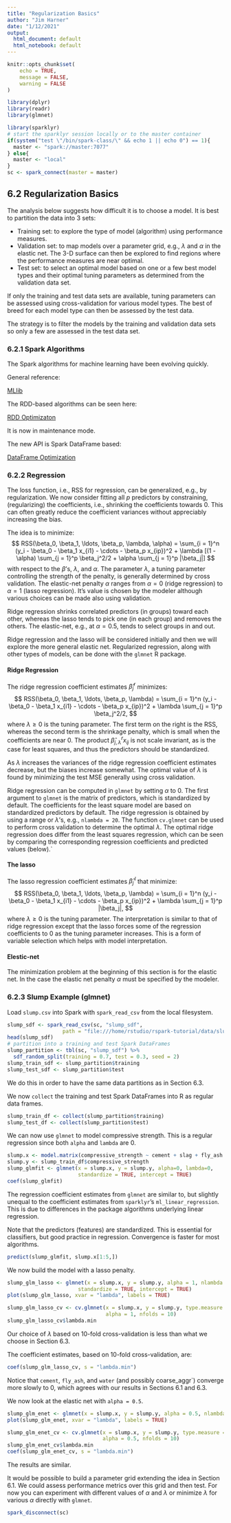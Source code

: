 ```yaml
---
title: "Regularization Basics"
author: "Jim Harner"
date: "1/12/2021"
output:
  html_document: default
  html_notebook: default
---
```


```r
knitr::opts_chunk$set(
	echo = TRUE,
	message = FALSE,
	warning = FALSE
)

library(dplyr)
library(readr)
library(glmnet)

library(sparklyr)
# start the sparklyr session locally or to the master container
if(system("test \"/bin/spark-class/\" && echo 1 || echo 0") == 1){
  master <- "spark://master:7077"
} else{
  master <- "local"
}
sc <- spark_connect(master = master)
```

## 6.2 Regularization Basics

The analysis below suggests how difficult it is to choose a model. It is best to partition the data into 3 sets:

* Training set: to explore the type of model (algorithm) using performance measures. 
* Validation set: to map models over a parameter grid, e.g., $\lambda$ and $\alpha$ in the elastic net. The 3-D surface can then be explored to find regions where the performance measures are near optimal.
* Test set: to select an optimal model based on one or a few best model types and their optimal tuning parameters as determined from the validation data set.

If only the training and test data sets are available, tuning parameters can be assessed using cross-validation for various model types. The best of breed for each model type can then be assessed by the test data.

The strategy is to filter the models by the training and validation data sets so only a few are assessed in the test data set. 

### 6.2.1 Spark Algorithms

The Spark algorithms for machine learning have been evolving quickly.

General reference:

[MLlib](https://spark.apache.org/docs/latest/ml-guide.html)

The RDD-based algorithms can be seen here:

[RDD Optimizaton](https://spark.apache.org/docs/latest/mllib-optimization.html)

It is now in maintenance mode.

The new API is Spark DataFrame based:

[DataFrame Optimization](https://spark.apache.org/docs/latest/ml-advanced.html)

### 6.2.2 Regression

The loss function, i.e., RSS for regression, can be generalized, e.g., by regularization. We now consider fitting all $p$ predictors by constraining, (regularizing) the coefficients, i.e., shrinking the coefficients towards 0. This can often greatly reduce the coefficient variances without appreciably increasing the bias.

The idea is to minimize:
$$
  RSS(\beta_0, \beta_1, \ldots, \beta_p, \lambda, \alpha) = \sum_{i = 1}^n (y_i - \beta_0 -    \beta_1 x_{i1} - \cdots - \beta_p x_{ip})^2 + \lambda [(1 - \alpha) \sum_{j = 1}^p \beta_j^2/2 + \alpha \sum_{j = 1}^p |\beta_j|]
$$
with respect to the $\beta$'s, $\lambda$, and $\alpha$. The parameter $\lambda$, a tuning parameter controlling the strength of the penalty, is generally determined by cross validation. The elastic-net penalty $\alpha$ ranges from $\alpha = 0$ (ridge regression) to $\alpha=1$ (lasso regression). It's value is chosen by the modeler although various choices can be made also using validation.

Ridge regression shrinks correlated predictors (in groups) toward each other, whereas the lasso tends to pick one (in each group) and removes the others. The elastic-net, e.g., at $\alpha = 0.5$, tends to select groups in and out.

Ridge regression and the lasso will be considered initially and then we will explore the more general elastic net. Regularized regression, along with other types of models, can be done with the `glmnet` R package.

#### Ridge Regression

The ridge regression coefficient estimates $\hat{\beta}_j^r$ minimizes:
$$
  RSS(\beta_0, \beta_1, \ldots, \beta_p, \lambda) = \sum_{i = 1}^n (y_i - \beta_0 - \beta_1 x_{i1} - \cdots - \beta_p x_{ip})^2 + \lambda \sum_{j = 1}^p \beta_j^2/2,
$$
where $\lambda \ge 0$ is the tuning parameter. The first term on the right is the RSS, whereas the second term is the shrinkage penalty, which is small when the coefficients are near 0. The product  $\hat \beta_{j, \lambda}^r x_{ij}$ is not scale invariant, as is the case for least squares, and thus the predictors should be standardized.

As $\lambda$ increases the variances of the ridge regression coefficient estimates decrease, but the biases increase somewhat. The optimal value of $\lambda$ is found by minimizing the test MSE generally using cross validation.

Ridge regression can be computed in `glmnet` by setting $\alpha$ to 0. The first argument to `glmnet` is the matrix of predictors, which is standardized by default. The coefficients for the least square model are based on standardized predictors by default. The ridge regression is obtained by using a range or $\lambda$'s, e.g., `nlambda = 20`. The function `cv.glmnet` can be used to perform cross validation to determine the optimal $\lambda$. The optimal ridge regression does differ from the least squares regression, which can be seen by comparing the corresponding regression coefficients and  predicted values (below).`

#### The lasso

The lasso regression coefficient estimates $\hat \beta_j^{\,l}$ that minimize:
$$
  RSS(\beta_0, \beta_1, \ldots, \beta_p, \lambda) = \sum_{i = 1}^n (y_i - \beta_0 - \beta_1 x_{i1} - \cdots - \beta_p x_{ip})^2 + \lambda \sum_{j = 1}^p |\beta_j|,
$$
where $\lambda \ge 0$ is the tuning parameter. The interpretation is similar to that of ridge regression except that the lasso forces some of the regression coefficients to 0 as the tuning parameter increases. This is a form of variable selection which helps with model interpretation.

#### Elestic-net

The minimization problem at the beginning of this section is for the elastic net. In the case the elastic net penalty $\alpha$ must be specified by the modeler.

### 6.2.3 Slump Example (glmnet)

Load `slump.csv` into Spark with `spark_read_csv` from the local filesystem.
```r
slump_sdf <- spark_read_csv(sc, "slump_sdf",
                  path = "file:///home/rstudio/rspark-tutorial/data/slump.csv")
head(slump_sdf)
# partition into a training and test Spark DataFrames
slump_partition <- tbl(sc, "slump_sdf") %>%
  sdf_random_split(training = 0.7, test = 0.3, seed = 2)
slump_train_sdf <- slump_partition$training
slump_test_sdf <- slump_partition$test
```
We do this in order to have the same data partitions as in Section 6.3.

We now `collect` the training and test Spark DataFrames into R as regular data frames.
```r
slump_train_df <- collect(slump_partition$training)
slump_test_df <- collect(slump_partition$test)
```
We can now use `glmnet` to model compressive strength. This is a regular regression since both `alpha` and `lambda` are 0.
```r
slump.x <- model.matrix(compressive_strength ~ cement + slag + fly_ash + water + sp + coarse_aggr + fine_aggr,  data = slump_train_df)[,-1]
slump.y <- slump_train_df$compressive_strength
slump_glmfit <- glmnet(x = slump.x, y = slump.y, alpha=0, lambda=0,
                       standardize = TRUE, intercept = TRUE)
coef(slump_glmfit)
```
The regression coefficient estimates from `glmnet` are similar to, but slightly unequal to the coefficient estimates from `sparklyr`'s `ml_linear_regression`. This is due to differences in the package algorithms underlying linear regression.

Note that the predictors (features) are standardized. This is essential for classifiers, but good practice in regression. Convergence is faster for most algorithms.
```r
predict(slump_glmfit, slump.x[1:5,])
```

We now build the model with a lasso penalty.
```r
slump_glm_lasso <- glmnet(x = slump.x, y = slump.y, alpha = 1, nlambda = 20,
                       standardize = TRUE, intercept = TRUE)
plot(slump_glm_lasso, xvar = "lambda", labels = TRUE)
```

```r
slump_glm_lasso_cv <- cv.glmnet(x = slump.x, y = slump.y, type.measure = "mse",
                                alpha = 1, nfolds = 10)
slump_glm_lasso_cv$lambda.min
```
Our choice of $\lambda$ based on 10-fold cross-validation is less than what we choose in Section 6.3.

The coefficient estimates, based on 10-fold cross-validation, are:
```r
coef(slump_glm_lasso_cv, s = "lambda.min")
```
Notice that `cement`, `fly_ash`, and `water` (and possibly coarse_aggr`) converge more slowly to 0, which agrees with our results in Sections 6.1 and 6.3.

We now look at the elastic net with `alpha = 0.5`.
```r
slump_glm_enet <- glmnet(x = slump.x, y = slump.y, alpha = 0.5, nlambda = 20)
plot(slump_glm_enet, xvar = "lambda", labels = TRUE)
```

```r
slump_glm_enet_cv <- cv.glmnet(x = slump.x, y = slump.y, type.measure = "mse",
                               alpha = 0.5, nfolds = 10)
slump_glm_enet_cv$lambda.min
coef(slump_glm_enet_cv, s = "lambda.min")
```
The results are similar.

It would be possible to build a parameter grid extending the idea in Section 6.1. We could assess performance metrics over this grid and then test. For now you can experiment with different values of $\alpha$ and $\lambda$ or minimize $\lambda$ for various $\alpha$ directly with `glmnet`.

```r
spark_disconnect(sc)
```



